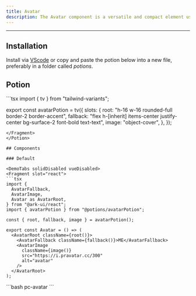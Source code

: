 ```yaml
---
title: Avatar
description: The Avatar component is a versatile and compact element used for representing users or entities via images or initials. It's commonly used in headers, user interfaces, or anywhere you need to display a user's picture or initials.
---
```


---


<div class="p-4 w-full flex justify-center items-center bg-surface-2 rounded-md">
    <div className="flex items-center not-prose">
      <Avatar client:load/>
    </div>
</div>

## Installation

Install via [VScode](/docs/getting-started/vsc) or copy and paste the potion below into a new file, preferably in a folder called *potions*.

## Potion 

<Potion>
<Fragment slot="contentSlot">
```tsx
import { tv } from "tailwind-variants";

export const avatarPotion = tv({
  slots: {
    root: "h-16 w-16 rounded-full border-2 border-accent",
    fallback:
      "flex h-[inherit] items-center justify-center bg-surface-2 font-bold text-text",
    image: "object-cover",
  },
});

```
</Fragment>
</Potion>

## Components 

### Default

<DemoTabs solidDisabled vueDisabled>
<Fragment slot="react">
```tsx
import {
  AvatarFallback,
  AvatarImage,
  Avatar as AvatarRoot,
} from "@ark-ui/react";
import { avatarPotion } from "@potions/avatarPotion";

const { root, fallback, image } = avatarPotion();

export const Avatar = () => (
  <AvatarRoot className={root()}>
    <AvatarFallback className={fallback()}>ME</AvatarFallback>
    <AvatarImage
      className={image()}
      src="https://i.pravatar.cc/300"
      alt="avatar"
    />
  </AvatarRoot>
);

```
</Fragment>

<Fragment slot="vsc">
```bash
pc-avatar 
```
</Fragment>

</DemoTabs>


